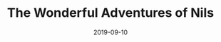 ---
cover: "./nils.PNG"
date: "2019-09-10"
title: "The Wonderful Adventures of Nils"
defer: false
slug: "/nils"
areas:
  -  .

---